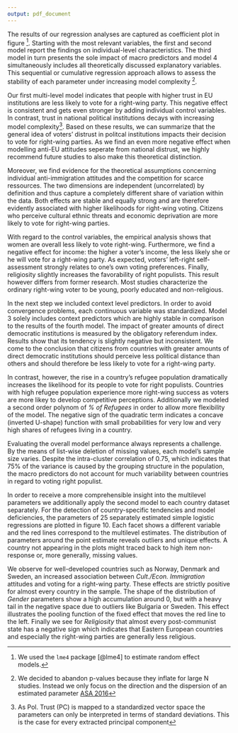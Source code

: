 ```yaml
---
output: pdf_document
---
```


The results of our regression analyses are captured as coefficient plot in figure \ref{reg}^[We used the `lme4` package [@lme4] to estimate random effect models.]. Starting with the most relevant variables, the first and second model report the findings on individual-level characteristics. The third model in turn presents the sole impact of macro predictors and model 4 simultaneously includes all theoretically discussed explanatory variables. This sequential or cumulative regression approach allows to assess the stability of each parameter under increasing model complexity ^[We decided to abandon p-values because they inflate for large N studies. Instead we only focus on the direction and the dispersion of an estimated parameter [ASA 2016](https://amstat.tandfonline.com/doi/full/10.1080/00031305.2016.1154108?scroll=top&needAccess=true)].

\vspace{.5cm}

\begin{figure}[ht!]
\centering
\includegraphics[width=0.9\linewidth]{images/gggrid.png}
\caption{Log Odds Forest Plot}
\label{reg}
\end{figure}

\newpage

Our first multi-level model indicates that people with higher trust in EU institutions are less likely to vote for a right-wing party. This negative effect is consistent and gets even stronger by adding individual control variables. In contrast, trust in national political institutions decays with increasing model complexity^[As Pol. Trust (PC) is mapped to a standardized vector space the parameters can only be interpreted in terms of standard deviations. This is the case for every extracted principal component]. Based on these results, we can summarize that the general idea of voters' distrust in politcal institutions impacts their decision to vote for right-wing parties. As we find an even more negative effect when modelling anti-EU attitudes seperate from national distrust, we highly recommend future studies to also make this theoretical distinction.

Moreover, we find evidence for the theoretical assumptions concerning individual anti-immigration attitudes and the competition for scarce ressources. The two dimensions are independent (uncorrelated) by definition and thus capture a completely different share of variation within the data. Both effects are stable and equally strong and are therefore evidently associated with higher likelihoods for right-wing voting. 
Citizens who perceive cultural ethnic threats and economic deprivation are more likely to vote for right-wing parties.

With regard to the control variables, the empirical analysis shows that women are overall less likely to vote right-wing. Furthermore, we find a negative effect for income: the higher a voter's income, the less likely she or he will vote for a right-wing party. As expected, voters' left-right self-assessment strongly relates to one's own voting preferences. Finally, religiosity slightly increases the favorability of right populists. This result however differs from former research. Most studies characterize the ordinary right-wing voter to be young, poorly educated and non-religious. 

In the next step we included context level predictors. In order to avoid convergence problems, each continuous variable was standardized. Model 3 solely includes context predictors which are highly stable in comparison to the results of the fourth model. The impact of greater amounts of direct democratic institutions is measured by the obligatory referendum index. Results show that its tendency is slightly negative but inconsistent. We come to the conclusion that citizens from countries with greater amounts of direct democratic institutions should perceive less political distance than others and should therefore be less likely to vote for a right-wing party.

In contrast, however, the rise in a country's refugee population dramatically increases the likelihood for its people to vote for right populists. Countries with high refugee population experience more right-wing success as voters are more likey to develop competitive perceptions. Additionally we modeled a second order polynom of *% of Refugees* in order to allow more flexibility of the model. The negative sign of the quadratic term indicates a concave (inverted U-shape) function with small probabilities for very low and very high shares of refugees living in a country.

Evaluating the overall model performance always represents a challenge. By the means of list-wise deletion of missing values, each model's sample size varies. Despite the intra-cluster correlation of 0.75, which indicates that 75% of the variance is caused by the grouping structure in the population, the macro predictors do not account for much variability between countries in regard to voting right populist.


In order to receive a more comprehensible insight into the multilevel parameters we additionally apply the second model to each country dataset separately. For the detection of country-specific tendencies and model deficiencies, the parameters of 25 separately estimated simple logistic regressions are plotted in figure 10. Each facet shows a different variable and the red lines correspond to the multilevel estimates. The distribution of parameters around the point estimate reveals outliers and unique effects. A country not appearing in the plots might traced back to high item non-response or, more generally, missing values.

We observe for well-developed countries such as Norway, Denmark and Sweden, an increased association between *Cult./Econ. Immigration* attitudes and voting for a right-wing party. These effects are strictly positive for almost every country in the sample. The shape of the distribution of *Gender* parameters show a high accumulation around 0, but with a heavy tail in the negative space due to outliers like Bulgaria or Sweden. This effect illustrates the pooling function of the fixed effect that moves the red line to the left. Finally we see for *Religiosity* that almost every post-communist state has a negative sign which indicates that Eastern European countries and especially the right-wing parties are generally less religious.

\vspace{1cm}

\begin{figure}[ht!]
\centering
\includegraphics[width=\linewidth]{images/ggmicro.png} 
\caption{Odds Ratio Dot Plot by Country and Parameter}
\end{figure}
